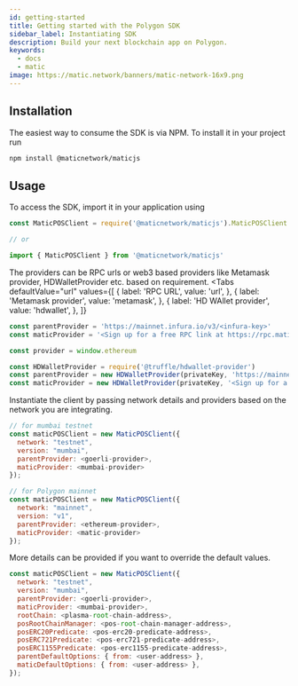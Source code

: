 ```yaml
---
id: getting-started
title: Getting started with the Polygon SDK
sidebar_label: Instantiating SDK
description: Build your next blockchain app on Polygon.
keywords:
  - docs
  - matic
image: https://matic.network/banners/matic-network-16x9.png
---
```



## Installation
The easiest way to consume the SDK is via NPM. To install it in your project run
```bash
npm install @maticnetwork/maticjs
```

## Usage
To access the SDK, import it in your application using
```js
const MaticPOSClient = require('@maticnetwork/maticjs').MaticPOSClient

// or

import { MaticPOSClient } from '@maticnetwork/maticjs'
```

The providers can be RPC urls or web3 based providers like Metamask provider, HDWalletProvider etc. based on requirement.
<Tabs
  defaultValue="url"
  values={[
    { label: 'RPC URL', value: 'url', },
    { label: 'Metamask provider', value: 'metamask', },
    { label: 'HD WAllet provider', value: 'hdwallet', },
  ]}
>
  <TabItem value="url">

  ```js
  const parentProvider = 'https://mainnet.infura.io/v3/<infura-key>'
  const maticProvider = '<Sign up for a free RPC link at https://rpc.maticvigil.com/>'
  ```
  </TabItem>

  <TabItem value="metamask">

  ```js
  const provider = window.ethereum
  ```
  </TabItem>

  <TabItem value="hdwallet">

  ```js
  const HDWalletProvider = require('@truffle/hdwallet-provider')
  const parentProvider = new HDWalletProvider(privateKey, 'https://mainnet.infura.io/v3/<infura-key>'),
  const maticProvider = new HDWalletProvider(privateKey, '<Sign up for a dedicated free RPC URL at https://rpc.maticvigil.com/ or other hosted node providers.>'),
  ```
  </TabItem>
</Tabs>

Instantiate the client by passing network details and providers based on the network you are integrating.

```js
// for mumbai testnet
const maticPOSClient = new MaticPOSClient({
  network: "testnet",
  version: "mumbai",
  parentProvider: <goerli-provider>,
  maticProvider: <mumbai-provider>
});
```
```js
// for Polygon mainnet
const maticPOSClient = new MaticPOSClient({
  network: "mainnet",
  version: "v1",
  parentProvider: <ethereum-provider>,
  maticProvider: <matic-provider>
});
```
More details can be provided if you want to override the default values.
```js
const maticPOSClient = new MaticPOSClient({
  network: "testnet",
  version: "mumbai",
  parentProvider: <goerli-provider>,
  maticProvider: <mumbai-provider>,
  rootChain: <plasma-root-chain-address>,
  posRootChainManager: <pos-root-chain-manager-address>,
  posERC20Predicate: <pos-erc20-predicate-address>,
  posERC721Predicate: <pos-erc721-predicate-address>,
  posERC1155Predicate: <pos-erc1155-predicate-address>,
  parentDefaultOptions: { from: <user-address> },
  maticDefaultOptions: { from: <user-address> },
});
```


